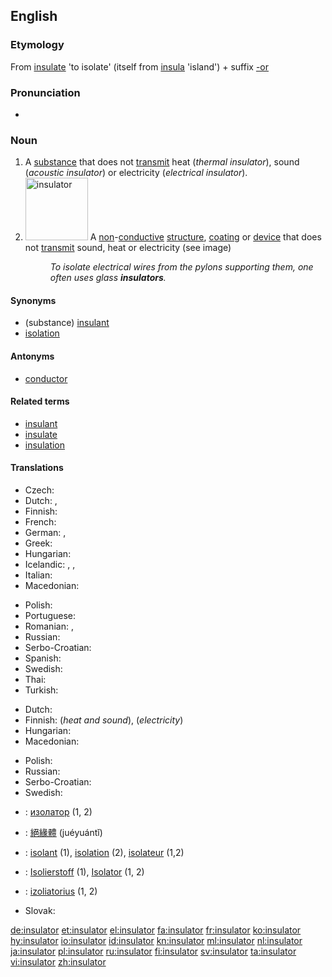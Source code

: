 {{wikipedia|dab=insulator}}
==English==

===Etymology===
From [[insulate]] 'to isolate' (itself from {{etyl|la|en}} [[insula]] 'island') + suffix [[-or]]

===Pronunciation===
* {{IPA|/ˈɪn.sjə.leɪ.tə(r)/|lang=en}}

===Noun===
{{en-noun}}

# A [[substance]] that does not [[transmit]] heat (''thermal insulator''), sound (''acoustic insulator'') or electricity (''electrical insulator'').
# [[Image:Ceramic electric insulator.jpg|100px|right|insulator]] A [[non]]-[[conductive]] [[structure]], [[coating]] or [[device]] that does not [[transmit]] sound, heat or electricity (see image)
#: ''To isolate electrical wires from the pylons supporting them, one often uses glass '''insulators'''.''

====Synonyms====
* (substance) [[insulant]]
* [[isolation]]

====Antonyms====
* [[conductor]]

====Related terms====
* [[insulant]]
* [[insulate]]
* [[insulation]]

====Translations====
{{trans-top|substance}}
* Czech: {{t|cs|izolátor|m}}
* Dutch: {{t+|nl|isolator|m}}, {{t|nl|isolatiemateriaal|n}}
* Finnish: {{t+|fi|eriste}}
* French: {{t+|fr|isolateur}}
* German: {{t+|de|Isolator|m}}, {{t+|de|Nichtleiter|m}}
* Greek: {{t+|el|μονωτής|m}}
* Hungarian: {{t+|hu|szigetelőanyag}}
* Icelandic: {{t|is|einangrari|m}}, {{t|is|einangri|m}}, {{t|is|einangur|m}}
* Italian: {{t+|it|isolante}}
* Macedonian: {{t|mk|изолатор|m|tr=izolátor}}
{{trans-mid}}
* Polish: {{t|pl|izolator|m}}
* Portuguese: {{t+|pt|isolante}}
* Romanian: {{t+|ro|izolator|n}}, {{t|ro|material de izolare|n}}
* Russian: {{t+|ru|изолятор|m|tr=izoljátor}}
* Serbo-Croatian: {{t|sh|изолатор|m|tr=izolator|sc=Cyrl}}
* Spanish: {{t|es|aislante}}
* Swedish: {{t+|sv|isolering}}
* Thai: {{t+|th|ฉนวน|sc=Thai|tr=chànŭan}}
* Turkish: {{t+|tr|yalıtkan}}
{{trans-bottom}}

{{trans-top|structure}}
* Dutch: {{t+|nl|isolatie|f}}
* Finnish: {{t|fi|eristys}} (''heat and sound''), {{t|fi|eristin}} (''electricity'')
* Hungarian: {{t+|hu|szigetelés}}
* Macedonian: {{t|mk|изолатор|m|tr=izolátor}}
{{trans-mid}}
* Polish: {{t|pl|izolator|m}}
* Russian: {{t+|ru|изолятор|m|tr=izol'átor}}
* Serbo-Croatian: {{t|sh|изолатор|m|tr=izolator|sc=Cyrl}}
* Swedish: {{t+|sv|isolator|c}}
{{trans-bottom}}

{{checktrans-top}}
* {{ttbc|bg}}: [[изолатор]] {{g|m}} (1, 2)
* {{ttbc|cmn}}: [[絕緣體]] (juéyuántǐ)
* {{ttbc|fr}}: [[isolant]] {{g|m}} (1), [[isolation]] (2), [[isolateur]] {{g|m}} (1,2)
{{trans-mid}}
* {{ttbc|de}}: [[Isolierstoff]] {{g|m}} (1), [[Isolator]] {{g|m}} (1, 2)
* {{ttbc|lt}}: [[izoliatorius]] {{g|m}} (1, 2)
* Slovak: {{t-check|sk|izolátor|m}}
{{trans-bottom}}

[[de:insulator]]
[[et:insulator]]
[[el:insulator]]
[[fa:insulator]]
[[fr:insulator]]
[[ko:insulator]]
[[hy:insulator]]
[[io:insulator]]
[[id:insulator]]
[[kn:insulator]]
[[ml:insulator]]
[[nl:insulator]]
[[ja:insulator]]
[[pl:insulator]]
[[ru:insulator]]
[[fi:insulator]]
[[sv:insulator]]
[[ta:insulator]]
[[vi:insulator]]
[[zh:insulator]]